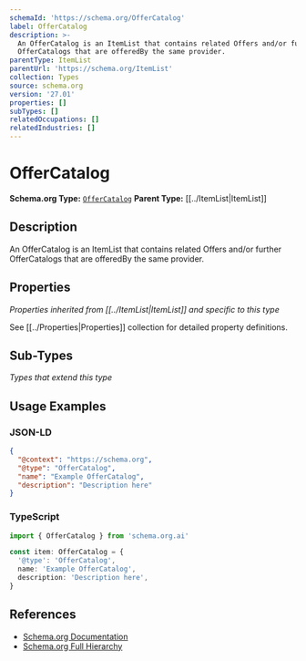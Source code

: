 ```yaml
---
schemaId: 'https://schema.org/OfferCatalog'
label: OfferCatalog
description: >-
  An OfferCatalog is an ItemList that contains related Offers and/or further
  OfferCatalogs that are offeredBy the same provider.
parentType: ItemList
parentUrl: 'https://schema.org/ItemList'
collection: Types
source: schema.org
version: '27.01'
properties: []
subTypes: []
relatedOccupations: []
relatedIndustries: []
---
```

# OfferCatalog

**Schema.org Type:** [`OfferCatalog`](https://schema.org/OfferCatalog)
**Parent Type:** [[../ItemList|ItemList]]

## Description

An OfferCatalog is an ItemList that contains related Offers and/or further OfferCatalogs that are offeredBy the same provider.

## Properties

*Properties inherited from [[../ItemList|ItemList]] and specific to this type*

See [[../Properties|Properties]] collection for detailed property definitions.

## Sub-Types

*Types that extend this type*

## Usage Examples

### JSON-LD

```json
{
  "@context": "https://schema.org",
  "@type": "OfferCatalog",
  "name": "Example OfferCatalog",
  "description": "Description here"
}
```

### TypeScript

```typescript
import { OfferCatalog } from 'schema.org.ai'

const item: OfferCatalog = {
  '@type': 'OfferCatalog',
  name: 'Example OfferCatalog',
  description: 'Description here',
}
```

## References

- [Schema.org Documentation](https://schema.org/OfferCatalog)
- [Schema.org Full Hierarchy](https://schema.org/docs/full.html)
